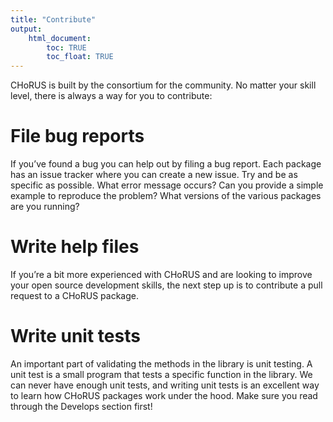 ```yaml
---
title: "Contribute"
output: 
    html_document:
        toc: TRUE
        toc_float: TRUE
---
```


CHoRUS is built by the consortium for the community. No matter your skill level, there is always a way for you to contribute:

# File bug reports

If you've found a bug you can help out by filing a bug report. Each package has an issue tracker where you can create a new issue. Try and be as specific as possible. What error message occurs? Can you provide a simple example to reproduce the problem? What versions of the various packages are you running?

# Write help files

If you're a bit more experienced with CHoRUS and are looking to improve your open source development skills, the next step up is to contribute a pull request to a CHoRUS package.

# Write unit tests

An important part of validating the methods in the library is unit testing. A unit test is a small program that tests a specific function in the library. We can never have enough unit tests, and writing unit tests is an excellent way to learn how CHoRUS packages work under the hood. Make sure you read through the Develops section first!

